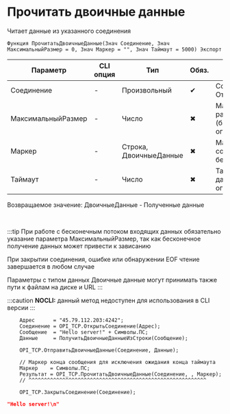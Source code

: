 ﻿---
sidebar_position: 3
description: Прочитать двоичные данные  и другие функции для работы с TCP в Открытом пакете интеграций - бесплатной open-source библиотеке интеграций для 1С:Предприятие 8, OneScript и CLI
keywords: [1C, 1С, 1С:Предприятие, 1С:Предприятие 8.3, API, Интеграция, Сервисы, Обмен, OneScript, CLI, TCP]
---


# Прочитать двоичные данные 
 Читает данные из указанного соединения



`Функция ПрочитатьДвоичныеДанные(Знач Соединение, Знач МаксимальныйРазмер = 0, Знач Маркер = "", Знач Таймаут = 5000) Экспорт`

  | Параметр | CLI опция | Тип | Обяз. | Назначение |
  |-|-|-|-|-|
  | Соединение | - | Произвольный | &#x2714; | Соединение, см. ОткрытьСоединение |
  | МаксимальныйРазмер | - | Число | &#x2716; | Максимальный размер данных (байт). 0 > без ограничений |
  | Маркер | - | Строка, ДвоичныеДанные | &#x2716; | Маркер конца сообщения. Пусто > без маркера |
  | Таймаут | - | Число | &#x2716; | Таймаут ожидания данных (мс). 0 > без ограничений |

  
  Возвращаемое значение:   ДвоичныеДанные - Полученные данные

<br/>

:::tip
При работе с бесконечным потоком входящих данных обязательно указание параметра МаксимальныйРазмер, так как бесконечное получение данных может привести к зависанию

При закрытии соединения, ошибке или обнаружении EOF чтение завершается в любом случае

Параметры с типом данных Двоичные данные могут принимать также пути к файлам на диске и URL
:::

:::caution
**NOCLI:** данный метод недоступен для использования в CLI версии
:::
<br/>


```bsl title="Пример использования для 1С:Предприятие/OneScript"
    Адрес      = "45.79.112.203:4242";
    Соединение = OPI_TCP.ОткрытьСоединение(Адрес);
    Сообщение  = "Hello server!" + Символы.ПС;
    Данные     = ПолучитьДвоичныеДанныеИзСтроки(Сообщение);

    OPI_TCP.ОтправитьДвоичныеДанные(Соединение, Данные);

    // Маркер конца сообщения для исключения ожидания конца таймаута
    Маркер    = Символы.ПС;
    Результат = OPI_TCP.ПрочитатьДвоичныеДанные(Соединение, , Маркер);
    // ^^^^^^^^^^^^^^^^^^^^^^^^^^^^^^^^^^^^^^^^^^^^^^^^^^^^^^^^^^

    OPI_TCP.ЗакрытьСоединение(Соединение);
```
    



```json title="Результат"
"Hello server!\n"
```

